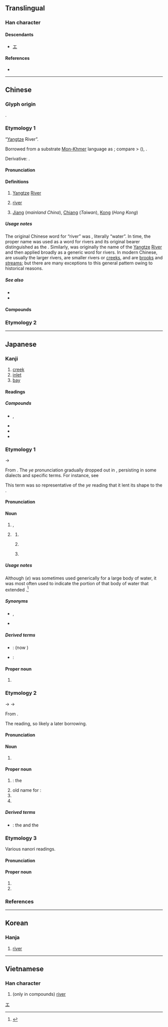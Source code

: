 {{character info/new}}
==Translingual==

===Han character===
{{Han char|rn=85|rad=水|as=03|sn=6|four=31110|canj=EM|ids=⿰氵工}}

====Descendants====
* [[エ]]

====References====
* {{Han ref|kx=0606.040|dkj=17140|dj=0999.130|hdz=31551.030|uh=6C5F|ud=27743|bh=A6BF|bd=42687}}

[[Category:Han characters from which katakana were derived|エ]]

----

==Chinese==
{{zh-forms}}

===Glyph origin===
{{Han etym}}
{{Han compound|水|alt1=氵|工|ls=psc|c1=s|c2=p}}.

===Etymology 1===
“[[Yangtze]] River”.

Borrowed from a substrate [[Mon-Khmer]] language as {{inh|zh|sit-pro|*kl(j)u(ŋ/k)||river, valley}}; compare {{bor|zh|mkh-pro|*ruŋ|*ruŋ ~ ruuŋ ~ ruəŋ|river|notext=1}} > {{cog|mkh-vie-pro|*k-roːŋ||river}} ({{cog|vi|sông}}), {{cog|mnw|ကြုၚ်|tr=krɜŋ||small river, creek}}.

Derivative: {{och-l|港|harbour}}.

====Pronunciation====
{{zh-pron
|m=jiāng
|c=gong1
|h=pfs=kông
|md=gŏng
|mn=kang
|mn-t=gang1
|w=1kaan
|mc=y
|oc=y
|ma=y
|cat=n,pn
}}

====Definitions====
{{zh-hanzi}}

# [[Yangtze]] [[river|River]]
# {{lb|zh|by extension}} [[river]]
# {{surname|lang=zh|dot=:}} [[Jiang]] (''mainland China''), [[Chiang]] (''Taiwan''), [[Kong]] (''Hong Kong'')

=====Usage notes=====
The original Chinese word for “river” was {{zh-l|水}}, literally “water”. In time, the proper name {{zh-l|河}} was used as a word for rivers and its original bearer distinguished as the {{zh-l|黃河|[[Yellow River]]}}. Similarly, {{lang|zh|江}} was originally the name of the [[Yangtze]] [[river|River]] and then applied broadly as a generic word for rivers. In modern Chinese, {{lang|zh|江}} are usually the larger rivers, {{zh-l|*河}} are smaller rivers or [[creek]]s, and {{zh-l|*水}} are [[brook]]s and [[stream]]s; but there are many exceptions to this general pattern owing to historical reasons.

=====See also=====
* {{zh-l|河}}
* {{zh-l|川}}

====Compounds====
{{zh-der|一江山|一葦渡江|三江|三江七澤|三江五湖|三角江|上江|下江|下江人|下江先生|之江|九江|京江|信江|倒海翻江|兩江|別宮祭江|半壁江山|合江|吳淞江|嘉陵江|圖們江|坐江山|外江|大江|大江南北|大江東去|姚江|姚江學派|婁江|嫩江|宋江陣|岷江|峽江|左江|巴江|怒江|恩梅開江|愁江恨海|投江|揚子江|攪海翻江|文江學海|旴江|春申江|晉江|曲江|曲江宴|曲江池|曹娥江|松江|松花江|桂江|樊江關|江下|江中釣月|江介|江北|江北老|江南|江南弄|江南河|江南竹|江口|江右|江夏|江天|江天一色|江妃|江孜|江寧|江山|江山不老|江山之助|江山如故|江山如畫|江州司馬|江州車|江左|江左夷吾|江干|江心|江心坡|江心補漏|江戶|江戶幕府|江東|江東子弟|江東步兵|江東父老|江東獨步|江東紙|江梅|江樓|江水|江永|江河日下|江河行地|江洋大盜|江流|江浙|江海之學|江海同歸|江淮|江淹夢筆|江淹夢錦|江淹才盡|江渚|江湖|江湖好漢|江湖義氣|江湖藝人|江湖術士|江湖術語|江湖道義|江湖郎中|江湖騙子|江漢|江漢平原|江潯|江潯海裔|江濱|江珧|江珧柱|江瑤|江瑤柱|江畔|江皋|江米|江米人|江米酒|江翻海沸|江聲|江蘇|江蘺|江表|江西|江西派|江西臘|江西詩派|江豚|江輪|江郎才盡|江都|江鄉|江門|江陰|江陵|江雪|江雲渭樹|江靡|汨羅江|沅江|沱江|沿江|洛東江|浙江|浙江潮|浪跡江湖|海沸江翻|涪江|淡江|淡江大學|混同江|清江浦|渠江|渡江|渡江楫|湔江|湘江|湘江竹|滂江|滄江|漓江|滿江紅|漢江|漳江|潘江陸海|潘陸江海|潞江|潯江|澂江|濱江|瀾滄江|灕江|烏江|烏蘇里江|牡丹江|珠江|珠江流域|甌江|萬里江山|秋月寒江|移禍江東|笑傲江湖|粵江|粵江流域|精奇里江|翻江倒海|翻江攪海|老江湖|臨江折軸|臨江驛|芷江|葆江|蒲江|薩爾溫江|虎渡江|蠻江|西江|贛江|走江湖|跑江湖|連江|過江之鯽|郪江|郴江|都江堰|重現江湖|量如江海|金沙江|錢塘江|錦江|錦繡江山|鎮江|鐵鎖橫江|鐵鎖沉江|長江|長江三峽|長江天塹|開江|閩江|闖江湖|陸海潘江|青弋江|青江白菜|面見江東|馬江|鬱江|鴨綠江|黃浦江|黑龍江|龍江虎浪}}

===Etymology 2===
{{zh-see|豇|ss}}
{{zh-cat|Beginning|Water|Rivers in China}}

----

==Japanese==

===Kanji===
{{ja-kanji|grade=c|rs=水03}}

# [[creek]]
# [[inlet]]
# [[bay]]

====Readings====
{{ja-readings
|goon=こう<こう
|kanon=こう<かう
|kanyoon=ごう<がう
|kun=え-<え-<𛀁-
|nanori=え.え, くん, こ, とうみ, のぶ, み, りえ
}}

=====Compounds=====
{{der-top|Compounds}}
* {{ja-r|江湖|こうこ}}, {{ja-r|江%湖|ごう%こ}}
* {{ja-r|江村|こうそん}}
* {{ja-r|江都|^こうと}}
* {{ja-r|江鮭|アメ ノ ウオ}}
{{der-bottom}}

===Etymology 1===
{{ja-kanjitab|え|yomi=k}}
{{IPAchar|/je/}} → {{IPAchar|/e/}}

From {{inh|ja|ojp|sort=え|-}}. The ''ye'' pronunciation gradually dropped out in {{w|Early Middle Japanese}}, persisting in some dialects and specific terms.  For instance, see {{pedialite|Yebisu}}

This term was so representative of the ''ye'' reading that it lent its shape to the {{w|hentaigana}} {{m|ja|𛀁|tr=ye}}.

====Pronunciation====
{{ja-pron|y=k|え|acc=1|acc_ref=DJR}}

====Noun====
{{ja-noun|え}}

# {{l|en|inlet}}, {{l|en|bay}}
# {{lb|ja|archaic|possibly|_|obsolete|sort=え}} {{gloss|general term for a large body of water}}
## {{l|en|sea}}
## {{l|en|large}} {{l|en|river}}
## {{l|en|lake}}

=====Usage notes=====
Although {{lang|ja|江}} (''e'') was sometimes used generically for a large body of water, it was most often used to indicate the portion of that body of water that extended {{l|en|inland}}.<ref name="KDJ">{{R:Kokugo Dai Jiten}}</ref>

=====Synonyms=====
* {{sense|inlet}} {{ja-r|入%江|いり%え|rom=-}}, {{ja-r|入り江|いりえ}}
* {{sense|bay}} {{ja-r|湾|わん}}

=====Derived terms=====
{{der-top}}
* {{ja-r|江戸|^えど}}: {{l|en|Edo}} (now {{l|en|Tokyo}})
* {{ja-r|入り江|いりえ}}: {{l|en|inlet}}
{{der-bottom}}

====Proper noun====
{{ja-pos|proper|え}}

# {{surname|lang=ja|sort=え}}

===Etymology 2===
{{ja-kanjitab|こう|yomi=o}}
{{IPAchar|/kau/}} → {{IPAchar|/kɔː/}} → {{IPAchar|/koː/}}

From {{der|ja|ltc|sort=こう|-}} {{ltc-l|江}}.

The {{m|ja|漢音|kan'on}} reading, so likely a later borrowing.

====Pronunciation====
{{ja-pron|y=kan|こう}}

====Noun====
{{ja-noun|こう|hhira=かう}}

# {{lb|ja|archaic|sort=こう}} {{l|en|large}} {{l|en|river}}

====Proper noun====
{{ja-pos|proper|こう|hhira=かう}}

# {{short for|nocap=1|nodot=1|lang=ja|長江|tr=Chōkō}}: the {{l|en|Yangtze}} {{l|en|river|River}}
# old name for {{m|ja|琵琶湖|tr=Biwa-ko}}: {{l|en|Lake Biwa}}
# {{surname|A=a|nodot=1|lang=ja|sort=こう}}
# {{given name|A=a|nodot=1|lang=ja|unisex|sort=こう}}

=====Derived terms=====
{{der-top}}
* {{ja-r|江河|^こうが}}: the {{l|en|Yangtze}} {{l|en|river|River}} and the {{l|en|Yellow River}}
{{der-bottom}}

===Etymology 3===
Various nanori readings.

====Pronunciation====
{{ja-pron|yomi=kanyo|ごう|acc=1}}

====Proper noun====
{{ja-pos|proper|ごう}}

# {{surname|A=a|nodot=1|lang=ja|sort=こう'}}
# {{given name|A=a|nodot=1|lang=ja|unisex|sort=こう'}}

===References===
<references/>

----

==Korean==

===Hanja===
{{ko-hanja|hangeul=[[강]]|eumhun=|mr=kang|y=kang}}

# [[river]]

----

==Vietnamese==

===Han character===
{{vi-hantu|[[giang]], [[giăng]], [[nhăng]], [[gianh]]|rs=水03}}

# (only in compounds) [[river]]